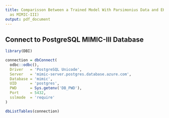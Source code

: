 ```yaml
---
title: Comparisson Between a Trained Model With Parsimonius Data and EHR Data (Such
  as MIMIC-III)
output: pdf_document
---
```


## Connect to PostgreSQL MIMIC-III Database

```r
library(DBI)

connection = dbConnect(
  odbc::odbc(),
  Driver   = 'PostgreSQL Unicode',
  Server   = 'mimic-server.postgres.database.azure.com',
  Database = 'mimic',
  UID      = 'postgres',
  PWD      = Sys.getenv('DB_PWD'),
  Port     = 5432,
  sslmode  = 'require'
)

dbListTables(connection)
```
